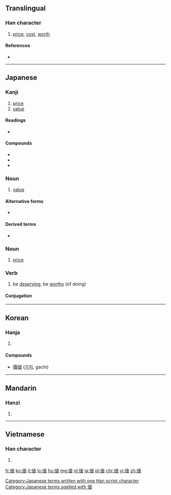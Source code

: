 {{also|值}}
==Translingual==

===Han character===
{{Han char|rn=9|rad=人|as=08|sn=10|four=|canj=OJBV,XOJBV|ids=⿰亻直}}

# [[price]], [[cost]], [[worth]]

====References====
* {{Han ref|kx=0108.150|dkj=00786|dj=0231.050|hdz=10171.081|uh=5024|ud=20516}}

----

==Japanese==

===Kanji===
{{ja-kanji|grade=6|rs=人08}}

# [[price]]
# [[value]]

====Readings====
* {{ja-readings|kanon=[[ち]] (chi), [[ちょく]] (choku)|kun=[[ね]] (ne), [[あたい]] (atai), [[あう]] (au)}}

====Compounds====
* {{ja-r|価値|かち|gloss=[[value]]}}
* {{ja-r|値段|ねだん|gloss=[[price]]}}
* {{ja-r|卸値|おろしね|gloss=[[trade]] [[price]]}}

===Noun===
{{ja-noun|あたい}}

# [[value]]

====Alternative forms====
* {{l|ja|価}}

====Derived terms====
* {{ja-r|値千金|あたいせんきん}}

===Noun===
{{ja-noun|ね}}

# [[price]]

===Verb===
{{ja-verb-suru|あたい}}

# be [[deserving]], be [[worthy]] (of doing)

====Conjugation====
{{ja-suru|あたい}}

[[Category:Japanese terms written with one Han script character]]
[[Category:Japanese terms spelled with 値]]

----

==Korean==

===Hanja===
{{ko-hanja|hangeul=치|rv=chi|mr=ch'i}}

# {{defn|lang=ko|sort=人08}}

====Compounds====
* [[價値]] ([[가치]], gachi)

----

==Mandarin==

===Hanzi===
{{cmn-hanzi|pin=[[kǒng]] ([[kong3]]), [[zhí]] ([[zhi2]])|wg=k'ung<sup>3</sup>, chih<sup>2</sup>}}

# {{defn|lang=cmn|sort=人08}}

----

==Vietnamese==

===Han character===
{{vi-hantu|[[trị]], [[trịa]]|rs=人08}}

# {{defn|lang=vi|sort=人08}}

[[fr:値]]
[[ko:値]]
[[it:値]]
[[lo:値]]
[[hu:値]]
[[mg:値]]
[[nl:値]]
[[ja:値]]
[[pl:値]]
[[chr:値]]
[[vi:値]]
[[zh:値]]